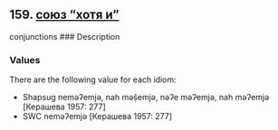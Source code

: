 ## 159. <a href =  'https://agricolamz.github.io/The_Circassian_Isoglosses_Database/159.html'>союз "хотя и"</a>
conjunctions
### Description



### Values
There are the following value for each idiom:

* Shapsug  neməʔemjə, nah məṣ̂emjə, nəʔe məʔemjə, nah məʔemjə [Керашева 1957: 277] 
* SWC  neməʔemjə [Керашева 1957: 277] 

